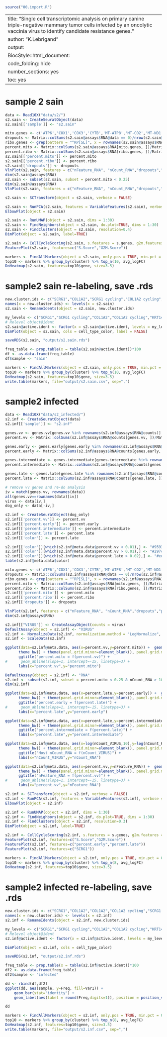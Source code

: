 ```{r function section, echo=FALSE,include=FALSE}

source("00.import.R")

```

---
title: "Single cell transcriptomic analysis on primary canine triple-negative mammary tumor cells infected by an oncolytic vaccinia virus to identify candidate resistance genes."
author: "K.Lebrigand"
output:
  BiocStyle::html_document:
    code_folding: hide
    number_sections: yes
    toc: yes  
---

# sample 2 sain

```{r message=FALSE, warning=FALSE, echo=FALSE, eval=T, fig.height=6, fig.width=10}

data <- Read10X("data/s2/")
s2.sain <- CreateSeuratObject(data)
s2.sain[['sample']] <- "s2.sain"

mito.genes <- c('ATP6','COX1','COX3','CYTB','MT-ATP8','MT-CO2','MT-ND1','MT-ND3','MT-ND4','MT-ND6','ND2','ND4L','ND5')
dropouts <- Matrix::colSums(s2.sain@assays$RNA@data == 0)/nrow(s2.sain@assays$RNA)
ribo.genes <- grep(pattern = "^RP[SL]", x = rownames(s2.sain@assays$RNA), value = TRUE)
percent.mito <- Matrix::colSums(s2.sain@assays$RNA[mito.genes, ])/Matrix::colSums(s2.sain@assays$RNA)
percent.ribo <- Matrix::colSums(s2.sain@assays$RNA[ribo.genes, ])/Matrix::colSums(s2.sain@assays$RNA)
s2.sain[['percent.mito']] <- percent.mito
s2.sain[['percent.ribo']] <- percent.ribo
s2.sain[['dropouts']] <- dropouts
VlnPlot(s2.sain, features = c("nFeature_RNA", "nCount_RNA","dropouts","percent.ribo","percent.mito"), ncol=5, cols = "lightsteelblue3")
dim(s2.sain@assays$RNA)
s2.sain <- subset(s2.sain, subset = percent.mito < 0.25)
dim(s2.sain@assays$RNA)
VlnPlot(s2.sain, features = c("nFeature_RNA", "nCount_RNA","dropouts","percent.ribo","percent.mito"), ncol=5, cols = "lightsteelblue3")

```

```{r message=FALSE, warning=FALSE, echo=FALSE, eval=T, fig.height=6, fig.width=8}

s2.sain <- SCTransform(object = s2.sain, verbose = FALSE)

s2.sain <- RunPCA(s2.sain, features = VariableFeatures(s2.sain), verbose = FALSE)
ElbowPlot(object = s2.sain)

s2.sain <- RunUMAP(object = s2.sain, dims = 1:30)
s2.sain <- FindNeighbors(object = s2.sain, do.plot=TRUE, dims = 1:30)
s2.sain <- FindClusters(object = s2.sain, resolution=0.4)
DimPlot(object = s2.sain, label=TRUE)

```

```{r message=FALSE, warning=FALSE, echo=FALSE, eval=T, fig.height=6, fig.width=14}

s2.sain <- CellCycleScoring(s2.sain, s.features = s.genes, g2m.features = g2m.genes, set.ident = FALSE)
FeaturePlot(s2.sain, features=c("S.Score","G2M.Score"))

```

```{r message=FALSE, warning=FALSE, echo=FALSE, eval=T, fig.height=8, fig.width=10}

markers <- FindAllMarkers(object = s2.sain, only.pos = TRUE, min.pct = 0.25, thresh.use = 0.25)
top10 <- markers %>% group_by(cluster) %>% top_n(10, avg_logFC)
DoHeatmap(s2.sain, features=top10$gene, size=3.5)

```

# sample2 sain re-labeling, save .rds

```{r message=FALSE, warning=FALSE, echo=FALSE, eval=T, fig.height=6, fig.width=8}

new.cluster.ids <- c("SCRG1","COL1A2","SCRG1 cycling","COL1A2 cycling","KRT14")
names(x = new.cluster.ids) <- levels(x = s2.sain)
s2.sain <- RenameIdents(object = s2.sain, new.cluster.ids)

my_levels <- c("SCRG1","SCRG1 cycling","COL1A2","COL1A2 cycling","KRT14")
# Relevel object@ident
s2.sain@active.ident <- factor(x = s2.sain@active.ident, levels = my_levels)
DimPlot(object = s2.sain, cols = cell_type_color, label = FALSE)

saveRDS(s2.sain, "output/s2.sain.rds")

freq_table <- prop.table(x = table(s2.sain@active.ident))*100
df <- as.data.frame(freq_table)
df$sample <- "sain"

```

```{r message=FALSE, warning=FALSE, echo=FALSE, eval=T, fig.height=8, fig.width=10}

markers <- FindAllMarkers(object = s2.sain, only.pos = TRUE, min.pct = 0.25, thresh.use = 0.25)
top10 <- markers %>% group_by(cluster) %>% top_n(10, avg_logFC)
DoHeatmap(s2.sain, features=top10$gene, size=3.5)
write.table(markers, file="output/s2.sain.csv", sep=",")

```

# sample2 infected

```{r message=FALSE, warning=FALSE, echo=FALSE, eval=T, fig.height=6, fig.width=10}

data <- Read10X("data/s2_infected/")
s2.inf <- CreateSeuratObject(data)
s2.inf[['sample']] <- "s2.inf"

genes.vv <- genes.vv[genes.vv %in% rownames(s2.inf@assays$RNA@counts)]
percent.vv <- Matrix::colSums(s2.inf@assays$RNA@counts[genes.vv, ])/Matrix::colSums(s2.inf@assays$RNA)

genes.early <- genes.early[genes.early %in% rownames(s2.inf@assays$RNA@counts)]
percent.early <- Matrix::colSums(s2.inf@assays$RNA@counts[genes.early, ])/Matrix::colSums(s2.inf@assays$RNA@counts)

genes.intermediate <- genes.intermediate[genes.intermediate %in% rownames(s2.inf@assays$RNA@counts)]
percent.intermediate <- Matrix::colSums(s2.inf@assays$RNA@counts[genes.intermediate, ])/Matrix::colSums(s2.inf@assays$RNA@counts)

genes.late <- genes.late[genes.late %in% rownames(s2.inf@assays$RNA@counts)]
percent.late <- Matrix::colSums(s2.inf@assays$RNA@counts[genes.late, ])/Matrix::colSums(s2.inf@assays$RNA@counts)

# remove vv genes and re-do analysis
iv = match(genes.vv, rownames(data))
all(genes.vv==rownames(data)[iv])
virus <- data[iv,]
dog_only <- data[-iv,]

s2.inf <- CreateSeuratObject(dog_only)
s2.inf[['percent.vv']] <- percent.vv
s2.inf[['percent.early']] <- percent.early
s2.inf[['percent.intermediate']] <- percent.intermediate
s2.inf[['percent.late']] <- percent.late
s2.inf[['color']] <- percent.late

s2.inf[['color']][which(s2.inf@meta.data$percent.vv < 0.01),] <- "#9593a2"
s2.inf[['color']][which(s2.inf@meta.data$percent.vv > 0.01),] <- "#297c88"
s2.inf[['color']][which(s2.inf@meta.data$percent.late > 0.02),] <- "#ed4700"
table(s2.inf@meta.data$color)

mito.genes <- c('ATP6','COX1','COX3','CYTB','MT-ATP8','MT-CO2','MT-ND1','MT-ND3','MT-ND4','MT-ND6','ND2','ND4L','ND5')
dropouts <- Matrix::colSums(s2.inf@assays$RNA@data == 0)/nrow(s2.inf@assays$RNA)
ribo.genes <- grep(pattern = "^RP[SL]", x = rownames(s2.inf@assays$RNA), value = TRUE)
percent.mito <- Matrix::colSums(s2.inf@assays$RNA[mito.genes, ])/Matrix::colSums(s2.inf@assays$RNA)
percent.ribo <- Matrix::colSums(s2.inf@assays$RNA[ribo.genes, ])/Matrix::colSums(s2.inf@assays$RNA)
s2.inf[['percent.mito']] <- percent.mito
s2.inf[['percent.ribo']] <- percent.ribo
s2.inf[['dropouts']] <- dropouts

VlnPlot(s2.inf, features = c("nFeature_RNA", "nCount_RNA","dropouts","percent.ribo","percent.mito"), ncol=5, cols = "lightsteelblue3")
dim(s2.inf@assays$RNA)

s2.inf[["VIRUS"]] <- CreateAssayObject(counts = virus)
DefaultAssay(object = s2.inf) <- "VIRUS"
s2.inf <- NormalizeData(s2.inf, normalization.method = "LogNormalize", scale.factor = 1000)
s2.inf <- ScaleData(s2.inf)

```

```{r message=FALSE, warning=FALSE, echo=FALSE, eval=T, fig.height=4, fig.width=6}

ggplot(data=s2.inf@meta.data, aes(x=percent.vv,y=percent.mito)) +  geom_point(shape = 21, colour = "black", fill = s2.inf@meta.data$color) +
      theme_bw() + theme(panel.grid.minor=element_blank(), panel.grid.major=element_blank()) +
      ggtitle("percent.mito = f(percent.vv)") +
#      geom_abline(slope=1, intercept=-15, linetype=3) +
      labs(x="percent.vv",y="percent.mito")

DefaultAssay(object = s2.inf) <- "RNA"
s2.inf <- subset(s2.inf, subset = percent.mito < 0.25 & nCount_RNA > 1000)
dim(s2.inf)

ggplot(data=s2.inf@meta.data, aes(x=percent.late,y=percent.early)) +  geom_point(shape = 21, colour = "black", fill = s2.inf@meta.data$color) +
      theme_bw() + theme(panel.grid.minor=element_blank(), panel.grid.major=element_blank()) +
      ggtitle("percent.early = f(percent.late)") +
#      geom_abline(slope=1, intercept=-15, linetype=3) +
      labs(x="percent.late",y="percent.early")

ggplot(data=s2.inf@meta.data, aes(x=percent.late,y=percent.intermediate)) +  geom_point(shape = 21, colour = "black", fill = s2.inf@meta.data$color) +
      theme_bw() + theme(panel.grid.minor=element_blank(), panel.grid.major=element_blank()) +
      ggtitle("percent.intermediate = f(percent.late)") +
      labs(x="percent.late",y="percent.intermediate")

ggplot(data=s2.inf@meta.data, aes(x=log(nCount_VIRUS,10),y=log(nCount_RNA,10))) +  geom_point(shape = 21, colour = "black", fill = s2.inf@meta.data$color) +
      theme_bw() + theme(panel.grid.minor=element_blank(), panel.grid.major=element_blank()) +
      ggtitle("Host nCount_RNA = f(nCount_VIRUS)") +
      labs(x="nCount_VIRUS",y="nCount_RNA")

ggplot(data=s2.inf@meta.data, aes(x=percent.vv,y=nFeature_RNA)) +  geom_point(shape = 21, colour = "black", fill = s2.inf@meta.data$color) +
      theme_bw() + theme(panel.grid.minor=element_blank(), panel.grid.major=element_blank()) +
      ggtitle("nFeature_RNA = f(percent.vv)") +
#      geom_abline(slope=1, intercept=-15, linetype=3) +
      labs(x="percent.vv",y="nFeature_RNA")


```

```{r message=FALSE, warning=FALSE, echo=FALSE, eval=T, fig.height=6, fig.width=8}

s2.inf <- SCTransform(object = s2.inf, verbose = FALSE)
s2.inf <- RunPCA(s2.inf, features = VariableFeatures(s2.inf), verbose = FALSE)
ElbowPlot(object = s2.inf)

s2.inf <- RunUMAP(object = s2.inf, dims = 1:30)
s2.inf <- FindNeighbors(object = s2.inf, do.plot=TRUE, dims = 1:30)
s2.inf <- FindClusters(object = s2.inf, resolution=0.3)
DimPlot(object = s2.inf, label=TRUE)

```

```{r message=FALSE, warning=FALSE, echo=FALSE, eval=T, fig.height=6, fig.width=14}

s2.inf <- CellCycleScoring(s2.inf, s.features = s.genes, g2m.features = g2m.genes)
FeaturePlot(s2.inf, features=c("S.Score","G2M.Score"))
FeaturePlot(s2.inf, features=c("percent.early","percent.late"))
FeaturePlot(s2.inf, features=c("SCRG1"))

```

```{r message=FALSE, warning=FALSE, echo=FALSE, eval=T, fig.height=8, fig.width=10}

markers <- FindAllMarkers(object = s2.inf, only.pos = TRUE, min.pct = 0.25, thresh.use = 0.25)
top10 <- markers %>% group_by(cluster) %>% top_n(8, avg_logFC)
DoHeatmap(s2.inf, features=top10$gene, size=3.5)

```

# sample2 infected re-labeling, save .rds

```{r message=FALSE, warning=FALSE, echo=FALSE, eval=T, fig.height=6, fig.width=8}

new.cluster.ids <- c("SCRG1","COL1A2","COL1A2","COL1A2 cycling","SCRG1 cycling","KRT14")
names(x = new.cluster.ids) <- levels(x = s2.inf)
s2.inf <- RenameIdents(object = s2.inf, new.cluster.ids)

my_levels <- c("SCRG1","SCRG1 cycling","COL1A2","COL1A2 cycling","KRT14")
# Relevel object@ident
s2.inf@active.ident <- factor(x = s2.inf@active.ident, levels = my_levels)

DimPlot(object = s2.inf, cols = cell_type_color)

saveRDS(s2.inf, "output/s2.inf.rds")

freq_table <- prop.table(x = table(s2.inf@active.ident))*100
df2 <- as.data.frame(freq_table)
df2$sample <- "infected"

dd <- rbind(df,df2)
ggplot(dd, aes(sample, y=Freq, fill=Var1)) + 
    geom_bar(stat="identity") + 
    geom_label(aes(label = round(Freq,digits=1)), position = position_stack(vjust = 0.5), size = 3)

dd

```

```{r message=FALSE, warning=FALSE, echo=FALSE, eval=T, fig.height=8, fig.width=10}

markers <- FindAllMarkers(object = s2.inf, only.pos = TRUE, min.pct = 0.25, thresh.use = 0.25)
top10 <- markers %>% group_by(cluster) %>% top_n(8, avg_logFC)
DoHeatmap(s2.inf, features=top10$gene, size=3.5)
write.table(markers, file="output/s2.inf.csv", sep=",")

```

